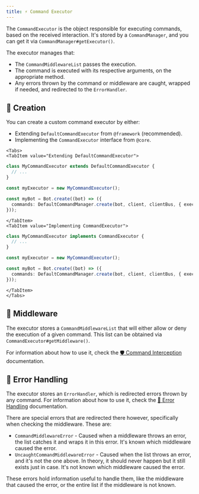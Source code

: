 ```yaml
---
title: ⚡ Command Executor
---
```



The `CommandExecutor` is the object responsible for executing commands, based on the received interaction. It's stored
by a `CommandManager`, and you can get it via `CommandManager#getExecutor()`.

The executor manages that:
* The `CommandMiddlewareList` passes the execution.
* The command is executed with its respective arguments, on the appropriate method.
* Any errors thrown by the command or middleware are caught, wrapped if needed, and redirected to the `ErrorHandler`.

## 👷 Creation

You can create a custom command executor by either:

* Extending `DefaultCommandExecutor` from `@framework` (recommended).
* Implementing the `CommandExecutor` interface from `@core`.

```mdx-code-block
<Tabs>
<TabItem value="Extending DefaultCommandExecutor">
```

```ts
class MyCommandExecutor extends DefaultCommandExecutor {
  // ...
}

const myExecutor = new MyCommandExecutor();

const myBot = Bot.create((bot) => ({
  commands: DefaultCommandManager.create(bot, client, clientBus, { executor: myExecutor }),
}));
```

```mdx-code-block
</TabItem>
<TabItem value="Implementing CommandExecutor">
```

```ts
class MyCommandExecutor implements CommandExecutor {
  // ...
}

const myExecutor = new MyCommandExecutor();

const myBot = Bot.create((bot) => ({
  commands: DefaultCommandManager.create(bot, client, clientBus, { executor: myExecutor }),
}));
```

```mdx-code-block
</TabItem>
</Tabs>
```

## 🚦 Middleware

The executor stores a `CommandMiddlewareList` that will either allow or deny the execution of a given command.
This list can be obtained via `CommandExecutor#getMiddleware()`.

For information about how to use it, check the [️🛡️ Command Interception](./command-interception) documentation.

## 💫 Error Handling

The executor stores an `ErrorHandler`, which is redirected errors thrown by any command. For information about how
to use it, check the [💫 Error Handling](../../error/error-handling) documentation.

There are special errors that are redirected there however, specifically when checking the middleware. These are:

* `CommandMiddlewareError` - Caused when a middleware throws an error, the list catches it and wraps it in this error. It's known which middleware caused the error.
* `UncaughtCommandMiddlewareError` - Caused when the list throws an error, and it's not the one above. In theory, it should never happen but it still exists just in case. It's not known which middleware caused the error.

These errors hold information useful to handle them, like the middleware that caused the error, or the entire list if the
middleware is not known.

